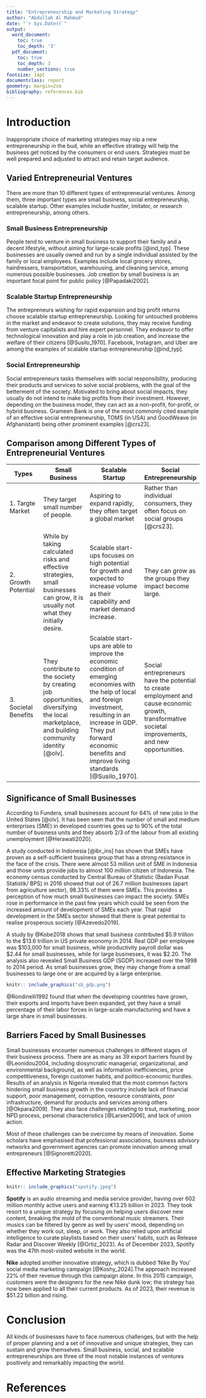 ```yaml
---
title: "Entrepreneurship and Marketing Strategy"
author: "Abdullah Al Mahmud"
date: "`r Sys.Date()`"
output:
  word_document:
    toc: true
    toc_depth: '3'
  pdf_document:
    toc: true
    toc_depth: 3
    number_sections: true
fontsize: 14pt
documentclass: report
geometry: margin=2cm
bibliography: references.bib
---
```


\newpage

\begingroup
\fontfamily{ppl}\fontsize{12}{16}\selectfont

# Introduction {-}

Inappropriate choice of marketing strategies may nip a new entrepreneurship in the bud, while an effective strategy will help the business get noticed by the consumers or end users. Strategies must be well prepared and adjusted to attract and retain target audience.


## Varied Entrepreneurial Ventures {-}

There are more than 10 different types of entrepreneurial ventures. Among them, three important types are small business, social entrepreneurship, scalable startup. Other examples include hustler, imitator, or research entrepreneurship, among others.

### Small Business Entrepreneurship {-}

People tend to venture in small business to support their family and a decent lifestyle, without aiming for large-scale profits [@ind_typ]. These businesses are usually owned and run by a single individual assisted by the family or local employees. Examples include local grocery stores, hairdressers, transportation, warehousing, and cleaning service, among numerous possible businesses. Job creation by small business is an important focal point for public policy [@Papadaki2002].

### Scalable Startup Entrepreneurship {-}

The entrepreneurs wishing for rapid expansion and big profit returns choose scalable startup entrepreneurship. Looking for untouched problems in the market and endeavor to create solutions, they may receive funding from venture capitalists and hire expert personnel. They endeavor to offer technological innovation and play a role in job creation, and increase the welfare of their citizens [@Susilo_1970].  Facebook, Instagram, and Uber are among the examples of scalable startup entrepreneurship [@ind_typ].

### Social Entrepreneurship {-}

Social entrepreneurs tasks themselves with social responsibility, producing their products and services to solve social problems, with the goal of the betterment of the society. Motivated to bring about social impacts, they usually do not intend to make big profits from their investment. However, depending on the business model, they can act as a non-profit, for-profit, or hybrid business. Grameen Bank is one of the most commonly cited example of an effective social entrepreneurship, TOMS (in USA) and GoodWeave (in Afghanistant) being other prominent examples [@crs23].


## Comparison among Different Types of Entrepreneurial Ventures {-}

| Types | Small Business | Scalable Startup | Social Entrepreneurship |
|---|---|---|---|
| 1. Targte Market | They target small number of people. | Aspiring to expand rapidly, they often target a global market | Rather than individual consumers, they often focus on social groups [@crs23]. |
| 2. Growth Potential | While by taking calculated risks and effective strategies, small businesses can grow, it is usually not what they initially desire. | Scalable start-ups focuses on high potential for growth and expected to increase volume as their capability and market demand increase. | They can grow as the groups they impact become large. |
| 3. Societal Benefits | They contribute to the society by creating job opportunities, diversifying the local marketplace, and building community identity [@olv]. | Scalable  start-ups  are able to  improve  the  economic condition of emerging economies with the help of local and foreign investment, resulting in an increase in GDP. They put forward economic benefits and improve living standards [@Susilo_1970]. | Social entrepreneurs have the potential to create employment and cause economic growth, transformative societal improvements, and new opportunities. |

## Significance of Small Businesses {-}

 According to Fundera, small businesses account for 64% of new jobs in the United States [@olv]. It has been seen that the number of small and medium enterprises (SME) in developed countries goes up to 90% of the total number of business units and they absorb 2/3 of the labour from all existing unemployment [@Herawati2020].

A study conducted in Indonesia [@ibr_ins] has shown that SMEs have proven as a self-sufficient business group that has a strong resistance in the face of the crisis. There were almost 53 million unit of SME in Indonesia and those units provide jobs to almost 100 million citizen of Indonesia. The economy census conducted by Central Bureau of Statistic (Badan Pusat Statistik/ BPS) in 2016 showed that out of 26.7 million businesses (apart from agriculture sector), 98.33% of them were SMEs. This provides a perception of how much small businesses can impact the society. SMEs rose in performance in the past few years which could be seen from the increased amount of development of SMEs each year. That rapid development in the SMEs sector showed that there is great potential to realise prosperous society [@Azevedo2019].

A study by @Kobe2018 shows that small business contributed $5.9 trillion to the $13.6 trillion in US private economy in 2014. Real GDP per employee was $103,000 for small business, while productivity payroll dollar was $2.44 for small businesses, while for large businesses, it was $2.20. The analysis also revealed Small Business GDP (SGDP) increased over the 1998 to 2014 period. As small businesses grow, they may change from a small businesses to large one or are acquired by a large enterprise.

```r
knitr:: include_graphics("sb_gdp.png")
```

@Rondinelli1992 found that when the developing countries have grown, their exports and imports have been expanded, yet they have a small percentage of their labor forces in large-scale manufacturing and have a large share in small businesses.

## Barriers Faced by Small Businesses  {-}

Small businesses encounter numerous challenges in different stages of their business process. There are as many as 39 export barriers found by @Leonidou2004, including diosyncratic managerial, organizational, and environmental background, as well as information inefficiencies, price competitiveness, foreign customer habits, and politico-economic hurdles. Results of an analysis in Nigeria revealed that the most common factors hindering small business growth in the counrtry include lack of financial support, poor management, corruption, resource constraints, poor infrastructure, demand for products and services among others [@Okpara2009]. They also face challenges relating to trsut, marketing, poor NPD process, personal characteristics [@Larsen2006], and lack of union action.

Most of these challenges can be overcome by means of innovation. Some scholars have emphasised that professional associations, business advisory networks and government agencies can promote innovation among small entrepreneurs [@Signoretti2020].

## Effective Marketing Strategies {-}

```r
knitr:: include_graphics("spotify.jpeg")
```

**Spotify** is an audio streaming and media service provider, having over 602 million monthly active users and earning €13.25 billion in 2023. They took resort to a unique strategy by focusing on helping users discover new content, breaking the mold of the conventional music streamers. Their musics can be filtered by genre as well by users' mood, depending on whether they work out, sleep, or work. They also relied upon artificial intelligence to curate playlists based on their users’ habits, such as Release Radar and Discover Weekly [@Ortiz_2023]. As of December 2023, Spotify was the 47th most-visited website in the world.


**Nike** adopted another innovative strategy, which is dubbed ‘Nike By You’ social media marketing campaign [@Koshy_2024].The approach increased 22% of their revenue through this campaign alone. In this 2015 campaign, customers were the designers for the new Nike dunk low; the strategy has now been applied to all their current products. As of 2023, their revenue is $51.22 billion and rising.

# Conclusion {-}

All kinds of businesses have to face numerous challenges, but with the help of proper planning and a set of innovative and unique strategies, they can sustain and grow themselves. Small business, social, and scalable entrepreneurships are three of the most notable instances of ventures positively and remarkably impacting the world.

\endgroup

# References {-}

